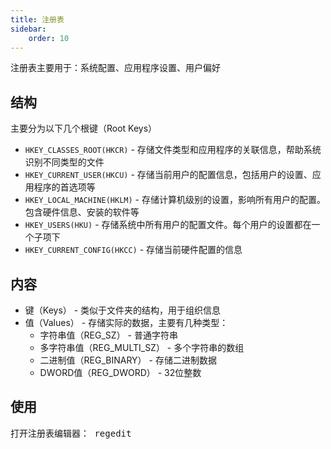 ```yaml
---
title: 注册表
sidebar:
    order: 10
---
```



注册表主要用于：系统配置、应用程序设置、用户偏好

## 结构

主要分为以下几个根键（Root Keys）

- `HKEY_CLASSES_ROOT(HKCR)` - 存储文件类型和应用程序的关联信息，帮助系统识别不同类型的文件
- `HKEY_CURRENT_USER(HKCU)` - 存储当前用户的配置信息，包括用户的设置、应用程序的首选项等
- `HKEY_LOCAL_MACHINE(HKLM)` - 存储计算机级别的设置，影响所有用户的配置。包含硬件信息、安装的软件等
- `HKEY_USERS(HKU)` - 存储系统中所有用户的配置文件。每个用户的设置都在一个子项下
- `HKEY_CURRENT_CONFIG(HKCC)` - 存储当前硬件配置的信息

## 内容

- 键（Keys） - 类似于文件夹的结构，用于组织信息
- 值（Values） - 存储实际的数据，主要有几种类型：
    - 字符串值（REG_SZ） - 普通字符串
    - 多字符串值（REG_MULTI_SZ） - 多个字符串的数组
    - 二进制值（REG_BINARY） - 存储二进制数据
    - DWORD值（REG_DWORD） - 32位整数

## 使用

打开注册表编辑器：<Kbd linux="win+r" /> regedit
